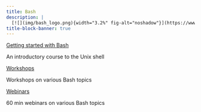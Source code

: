 ```yaml
---
title: Bash
description: |
  [![](img/bash_logo.png){width="3.2%" fig-alt="noshadow"}](https://www.gnu.org/software/bash/) &nbsp;scripting and modern command line utilities
title-block-banner: true
---
```


:::{layout="[[5, -5], [-5, -5], [5, 5]]"}

:::{.card2 .mb-3}

:::{.card-body2}

[Getting started with Bash](top_intro.qmd){.card-title2 .stretched-link}

[An introductory course to the Unix shell]{.text-muted}

:::

:::

:::{.card2 .mb-3}

:::{.card-body2}

[Workshops](intro_scripting.qmd){.card-title2 .stretched-link}

[Workshops on various Bash topics]{.text-muted}

:::

:::

:::{.card2 .mb-3}

:::{.card-body2}

[Webinars](tools1.qmd){.card-title2 .stretched-link}

[60 min webinars on various Bash topics]{.text-muted}

:::

:::

::::
